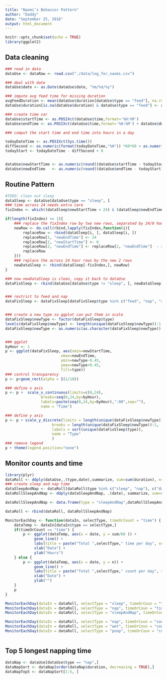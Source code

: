 ```yaml
---
title: "Naomi’s Behavior Pattern"
author: "Daddy"
date: "September 25, 2016"
output: html_document
---
```


```r
knitr::opts_chunk$set(echo = TRUE)
library(ggplot2)
```

## Data cleaning

```r
### read in data
dataUse <- dataRaw <- read.csv("./data/log_for_naomi.csv")

### deal with date
dataUse$date <- as.Date(dataUse$date, "%m/%d/%y")

### impute avg feed time for missing duration
avgFeedDuration <- mean(dataUse$duration[dataUse$type == "feed"], na.rm=TRUE)
dataUse$duration[is.na(dataUse$duration) & dataUse$type == "feed"] <- avgFeedDuration

### create time var
dataUse$startTime <- as.POSIXct(dataUse$time,format='%H:%M')
dataUse$endTime <- as.POSIXct(dataUse$time,format='%H:%M') + dataUse$duration *60

### comput the start time and end time into hours in a day

todayDateTime <- as.POSIXct(Sys.time())
diffSecond <- as.numeric(format(todayDateTime,"%H")) *60*60 + as.numeric(format(todayDateTime,"%M"))*60 + as.numeric(format(todayDateTime, "%S"))
todayStart <- todayDateTime - diffSecond + 0


dataUse$newStartTime <- as.numeric(round((dataUse$startTime - todayStart)/60, digit=3)) 
dataUse$newEndTime   <- as.numeric(round((dataUse$endTime - todayStart)/60, digit=3))


```

## Routine Pattern


```r

#TODO: clean out sleep
dataSleep <- dataUse[dataUse$type == "sleep", ]
### time across 24 needs extra care
fixIndex <- which((dataSleep$newStartTime < 24) & (dataSleep$newEndTime > 24))

if(length(fixIndex) >= 1){
    ### replace the fixIndex row by two new rows, separated by 24/0 hour
    newRow <- do.call(rbind,lapply(fixIndex,function(i){
        replaceRow <- rbind(dataSleep[i, ], dataSleep[i, ])
        replaceRow[1, "newEndTime"] <- 24
        replaceRow[2, "newStartTime"] <- 0
        replaceRow[2, "newEndTime"] <- replaceRow[2, "newEndTime"]  - 24
        replaceRow
    }))
    ### replace the across 24 hour rows by the new 2 rows
    newDataSleep <- rbind(dataSleep[-fixIndex,], newRow)
}

### now newDataSleep is clean, copy it back to dataUse
dataFixSleep <- rbind(dataUse[dataUse$type != "sleep", ], newDataSleep)


### restrict to feed and nap 
dataFixSleep <- dataFixSleep[dataFixSleep$type %in% c("feed", "nap", "sleep"),]


### create a new type so ggplot can put them in scale
dataFixSleep$newType <- factor(dataFixSleep$type)
levels(dataFixSleep$newType) <- length(unique(dataFixSleep$newType)):1
dataFixSleep$newType <- as.numeric(as.character(dataFixSleep$newType))


### ggplot
byHour <- 1
p <- ggplot(dataFixSleep, aes(xmin=newStartTime,
                         xmax=newEndTime,
                         ymin=newType-0.45,
                         ymax=newType+0.45,
                         fill=type))
### control transparency
p <- p+geom_rect(alpha = I(1/10))  

### define x axis
p <- p +  scale_x_continuous(limits=c(0,24),
                breaks=seq(0,24,by=byHour),
                labels=paste(seq(0,24,by=byHour),":00",sep=""), 
                name = "Time")

### define y axis
p <- p + scale_y_discrete(limits = length(unique(dataFixSleep$newType)):1,
                     breaks = length(unique(dataFixSleep$newType)):1, 
                     labels = sort(unique(dataFixSleep$type)),
                     name = "Type"
                     )
### remove legend
p + theme(legend.position="none")

```

## Monitor counts and time
```r
library(plyr)
dataRoll <- ddply(dataUse,.(type,date),summarize, sum=sum(duration), n=length(duration))
### create sleep and nap time
dataSleepAndNap <- dataRoll[dataRoll$type %in% c("sleep", "nap"), c("date","sum")]
dataRollSleepAndNap <- ddply(dataSleepAndNap, .(date), summarize, sum=sum(sum), n= NA)

dataRollSleepAndNap <- data.frame(type = "sleepAndNap",dataRollSleepAndNap)

dataRoll <- rbind(dataRoll, dataRollSleepAndNap)

MonitorEachDay <- function(dataIn, selectType, timeOrCount = "time") {
    dataTemp <- dataIn[dataIn$type == selectType,]
    if(timeOrCount == "time") {
        p <- ggplot(dataTemp, aes(x = date, y = sum/60 )) + 
             geom_line() +
             labs(title = paste("Total ",selectType," time per day", sep = "") ) + 
             xlab("Date") +
             ylab("Hours")
    } else {
        p <- ggplot(dataTemp, aes(x = date, y = n)) + 
             geom_line() +
             labs(title = paste("Total ",selectType," count per day", sep = "") ) + 
             xlab("Date") +
             ylab("")
    }
    p
}

MonitorEachDay(dataIn = dataRoll, selectType = "sleep", timeOrCoun = "time")
MonitorEachDay(dataIn = dataRoll, selectType = "nap", timeOrCoun = "time")
MonitorEachDay(dataIn = dataRoll, selectType = "sleepAndNap", timeOrCoun = "time")

MonitorEachDay(dataIn = dataRoll, selectType = "nap", timeOrCoun = "count")
MonitorEachDay(dataIn = dataRoll, selectType = "wet", timeOrCoun = "count")
MonitorEachDay(dataIn = dataRoll, selectType = "poop", timeOrCoun = "count")



```

## Top 5 longest napping time

```r
dataNap <- dataUse[dataUse$type == "nap",]
dataNapSort <- dataNap[order(dataNap$duration, decreasing = TRUE),]
dataNapTop5 <- dataNapSort[1:5, ]







```

